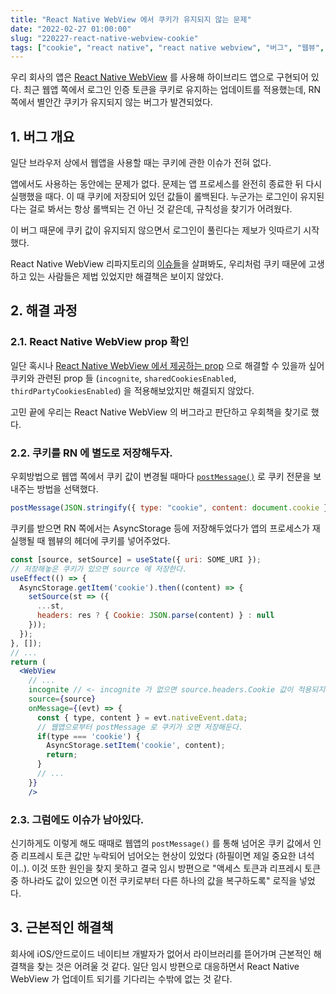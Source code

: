 ```yaml
---
title: "React Native WebView 에서 쿠키가 유지되지 않는 문제"
date: "2022-02-27 01:00:00"
slug: "220227-react-native-webview-cookie"
tags: ["cookie", "react native", "react native webview", "버그", "웹뷰", "쿠키"]
---
```


우리 회사의 앱은 [React Native WebView](https://github.com/react-native-webview/react-native-webview) 를 사용해 하이브리드 앱으로 구현되어 있다. 최근 웹앱 쪽에서 로그인 인증 토큰을 쿠키로 유지하는 업데이트를 적용했는데, RN 쪽에서 별안간 쿠키가 유지되지 않는 버그가 발견되었다.

## 1. 버그 개요

일단 브라우저 상에서 웹앱을 사용할 때는 쿠키에 관한 이슈가 전혀 없다.

앱에서도 사용하는 동안에는 문제가 없다. 문제는 앱 프로세스를 완전히 종료한 뒤 다시 실행했을 때다. 이 때 쿠키에 저장되어 있던 값들이 롤백된다. 누군가는 로그인이 유지된다는 걸로 봐서는 항상 롤백되는 건 아닌 것 같은데, 규칙성을 찾기가 어려웠다.

이 버그 때문에 쿠키 값이 유지되지 않으면서 로그인이 풀린다는 제보가 잇따르기 시작했다.

React Native WebView 리파지토리의 [이슈들](https://github.com/react-native-webview/react-native-webview/issues?q=is%3Aissue+cookie)을 살펴봐도, 우리처럼 쿠키 때문에 고생하고 있는 사람들은 제법 있었지만 해결책은 보이지 않았다.

## 2. 해결 과정

### 2.1. React Native WebView prop 확인

일단 혹시나 [React Native WebView 에서 제공하는 prop](https://github.com/react-native-webview/react-native-webview/blob/master/docs/Reference.md) 으로 해결할 수 있을까 싶어 쿠키와 관련된 prop 들 (`incognite`, `sharedCookiesEnabled`, `thirdPartyCookiesEnabled`) 을 적용해보았지만 해결되지 않았다.

고민 끝에 우리는 React Native WebView 의 버그라고 판단하고 우회책을 찾기로 했다.

### 2.2. 쿠키를 RN 에 별도로 저장해두자.

우회방법으로 웹앱 쪽에서 쿠키 값이 변경될 때마다 [`postMessage()`](https://github.com/react-native-webview/react-native-webview/blob/master/docs/Reference.md#postmessagestr) 로 쿠키 전문을 보내주는 방법을 선택했다.

```js
postMessage(JSON.stringify({ type: "cookie", content: document.cookie }));
```

쿠키를 받으면 RN 쪽에서는 AsyncStorage 등에 저장해두었다가 앱의 프로세스가 재실행될 때 웹뷰의 헤더에 쿠키를 넣어주었다.

```jsx
const [source, setSource] = useState({ uri: SOME_URI });
// 저장해놓은 쿠키가 있으면 source 에 저장한다.
useEffect(() => {
  AsyncStorage.getItem('cookie').then((content) => {
    setSource(st => ({
      ...st,
      headers: res ? { Cookie: JSON.parse(content) } : null
    }));
  });
}, []);
// ...
return (
  <WebView
    // ...
    incognite // <- incognite 가 없으면 source.headers.Cookie 값이 적용되지 않는다. 이유는 아직 불명
    source={source}
    onMessage={(evt) => {
      const { type, content } = evt.nativeEvent.data;
      // 웹앱으로부터 postMessage 로 쿠키가 오면 저장해둔다.
      if(type === 'cookie') {
        AsyncStorage.setItem('cookie', content);
        return;
      }
      // ...
    }}
    />
```

### 2.3. 그럼에도 이슈가 남아있다.

신기하게도 이렇게 해도 때때로 웹앱의 `postMessage()` 를 통해 넘어온 쿠키 값에서 인증 리프레시 토큰 값만 누락되어 넘어오는 현상이 있었다 (하필이면 제일 중요한 녀석이..). 이것 또한 원인을 찾지 못하고 결국 임시 방편으로 "액세스 토큰과 리프레시 토큰 중 하나라도 값이 있으면 이전 쿠키로부터 다른 하나의 값을 복구하도록" 로직을 넣었다.

## 3. 근본적인 해결책

회사에 iOS/안드로이드 네이티브 개발자가 없어서 라이브러리를 뜯어가며 근본적인 해결책을 찾는 것은 어려울 것 같다. 일단 임시 방편으로 대응하면서 React Native WebView 가 업데이트 되기를 기다리는 수밖에 없는 것 같다.
